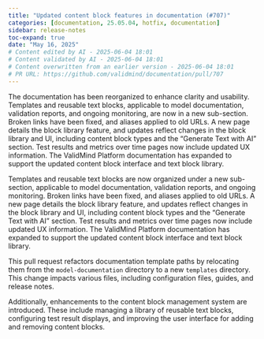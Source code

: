 ```yaml
---
title: "Updated content block features in documentation (#707)"
categories: [documentation, 25.05.04, hotfix, documentation]
sidebar: release-notes
toc-expand: true
date: "May 16, 2025"
# Content edited by AI - 2025-06-04 18:01
# Content validated by AI - 2025-06-04 18:01
# Content overwritten from an earlier version - 2025-06-04 18:01
# PR URL: https://github.com/validmind/documentation/pull/707
---
```


The documentation has been reorganized to enhance clarity and usability. Templates and reusable text blocks, applicable to model documentation, validation reports, and ongoing monitoring, are now in a new sub-section. Broken links have been fixed, and aliases applied to old URLs. A new page details the block library feature, and updates reflect changes in the block library and UI, including content block types and the "Generate Text with AI" section. Test results and metrics over time pages now include updated UX information. The ValidMind Platform documentation has expanded to support the updated content block interface and text block library.

Templates and reusable text blocks are now organized under a new sub-section, applicable to model documentation, validation reports, and ongoing monitoring. Broken links have been fixed, and aliases applied to old URLs. A new page details the block library feature, and updates reflect changes in the block library and UI, including content block types and the "Generate Text with AI" section. Test results and metrics over time pages now include updated UX information. The ValidMind Platform documentation has expanded to support the updated content block interface and text block library.

This pull request refactors documentation template paths by relocating them from the `model-documentation` directory to a new `templates` directory. This change impacts various files, including configuration files, guides, and release notes.

Additionally, enhancements to the content block management system are introduced. These include managing a library of reusable text blocks, configuring test result displays, and improving the user interface for adding and removing content blocks.